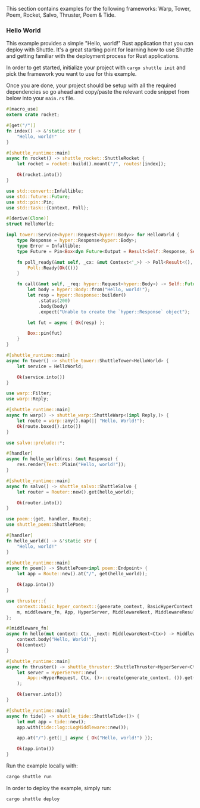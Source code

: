 This section contains examples for the following frameworks: Warp, Tower, Poem, Rocket, Salvo, Thruster, Poem & Tide.

### Hello World

This example provides a simple "Hello, world!" Rust application that you can deploy with Shuttle. It's a great starting point for learning how to use Shuttle and getting familiar with the deployment process for Rust applications.

In order to get started, initialize your project with `cargo shuttle init` and pick the framework you want to use for this example.

Once you are done, your project should be setup with all the required dependencies so go ahead and copy/paste the relevant code snippet from below into your `main.rs` file.

<CodeGroup>

```rust Rocket
#[macro_use]
extern crate rocket;

#[get("/")]
fn index() -> &'static str {
    "Hello, world!"
}

#[shuttle_runtime::main]
async fn rocket() -> shuttle_rocket::ShuttleRocket {
    let rocket = rocket::build().mount("/", routes![index]);

    Ok(rocket.into())
}
```

```rust Tower
use std::convert::Infallible;
use std::future::Future;
use std::pin::Pin;
use std::task::{Context, Poll};

#[derive(Clone)]
struct HelloWorld;

impl tower::Service<hyper::Request<hyper::Body>> for HelloWorld {
    type Response = hyper::Response<hyper::Body>;
    type Error = Infallible;
    type Future = Pin<Box<dyn Future<Output = Result<Self::Response, Self::Error>> + Send + Sync>>;

    fn poll_ready(&mut self, _cx: &mut Context<'_>) -> Poll<Result<(), Self::Error>> {
        Poll::Ready(Ok(()))
    }

    fn call(&mut self, _req: hyper::Request<hyper::Body>) -> Self::Future {
        let body = hyper::Body::from("Hello, world!");
        let resp = hyper::Response::builder()
            .status(200)
            .body(body)
            .expect("Unable to create the `hyper::Response` object");

        let fut = async { Ok(resp) };

        Box::pin(fut)
    }
}

#[shuttle_runtime::main]
async fn tower() -> shuttle_tower::ShuttleTower<HelloWorld> {
    let service = HelloWorld;

    Ok(service.into())
}
```

```rust Warp
use warp::Filter;
use warp::Reply;

#[shuttle_runtime::main]
async fn warp() -> shuttle_warp::ShuttleWarp<(impl Reply,)> {
    let route = warp::any().map(|| "Hello, World!");
    Ok(route.boxed().into())
}
```

```rust Salvo
use salvo::prelude::*;

#[handler]
async fn hello_world(res: &mut Response) {
    res.render(Text::Plain("Hello, world!"));
}

#[shuttle_runtime::main]
async fn salvo() -> shuttle_salvo::ShuttleSalvo {
    let router = Router::new().get(hello_world);

    Ok(router.into())
}
```

```rust Poem
use poem::{get, handler, Route};
use shuttle_poem::ShuttlePoem;

#[handler]
fn hello_world() -> &'static str {
    "Hello, world!"
}

#[shuttle_runtime::main]
async fn poem() -> ShuttlePoem<impl poem::Endpoint> {
    let app = Route::new().at("/", get(hello_world));

    Ok(app.into())
}
```

```rust Thruster
use thruster::{
    context::basic_hyper_context::{generate_context, BasicHyperContext as Ctx, HyperRequest},
    m, middleware_fn, App, HyperServer, MiddlewareNext, MiddlewareResult, ThrusterServer,
};

#[middleware_fn]
async fn hello(mut context: Ctx, _next: MiddlewareNext<Ctx>) -> MiddlewareResult<Ctx> {
    context.body("Hello, World!");
    Ok(context)
}

#[shuttle_runtime::main]
async fn thruster() -> shuttle_thruster::ShuttleThruster<HyperServer<Ctx, ()>> {
    let server = HyperServer::new(
        App::<HyperRequest, Ctx, ()>::create(generate_context, ()).get("/", m![hello]),
    );

    Ok(server.into())
}
```

```rust Tide
#[shuttle_runtime::main]
async fn tide() -> shuttle_tide::ShuttleTide<()> {
    let mut app = tide::new();
    app.with(tide::log::LogMiddleware::new());

    app.at("/").get(|_| async { Ok("Hello, world!") });

    Ok(app.into())
}
```

</CodeGroup>

Run the example locally with:

```bash
cargo shuttle run
```

In order to deploy the example, simply run:

```bash
cargo shuttle deploy
```
